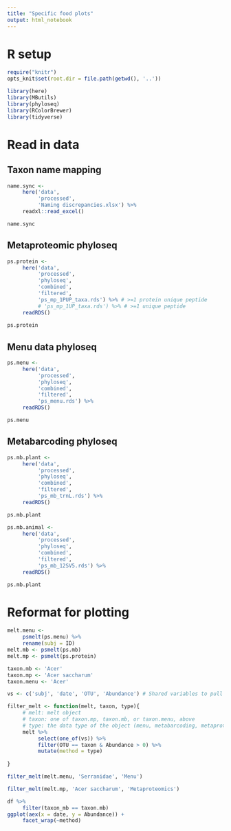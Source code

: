 ```yaml
---
title: "Specific food plots"
output: html_notebook
---
```


# R setup

```r
require("knitr")
opts_knit$set(root.dir = file.path(getwd(), '..'))
```

```r
library(here) 
library(MButils)
library(phyloseq) 
library(RColorBrewer)
library(tidyverse) 
```

# Read in data

## Taxon name mapping

```r
name.sync <- 
     here('data',
          'processed',
          'Naming discrepancies.xlsx') %>% 
     readxl::read_excel()

name.sync
```

## Metaproteomic phyloseq

```r
ps.protein <- 
     here('data', 
          'processed', 
          'phyloseq',
          'combined',
          'filtered',
          'ps_mp_1PUP_taxa.rds') %>% # >=1 protein unique peptide
          # 'ps_mp_1UP_taxa.rds') %>% # >=1 unique peptide
     readRDS()
          
ps.protein
```

## Menu data phyloseq

```r
ps.menu <- 
     here('data', 
          'processed', 
          'phyloseq',
          'combined',
          'filtered',
          'ps_menu.rds') %>% 
     readRDS()

ps.menu
```

## Metabarcoding phyloseq

```r
ps.mb.plant <- 
     here('data', 
          'processed', 
          'phyloseq',
          'combined',
          'filtered',
          'ps_mb_trnL.rds') %>% 
     readRDS()

ps.mb.plant
```

```r
ps.mb.animal <- 
     here('data', 
          'processed', 
          'phyloseq',
          'combined',
          'filtered',
          'ps_mb_12SV5.rds') %>% 
     readRDS()

ps.mb.plant
```

# Reformat for plotting

```r
melt.menu <- 
     psmelt(ps.menu) %>% 
     rename(subj = ID)
melt.mb <- psmelt(ps.mb)
melt.mp <- psmelt(ps.protein)
```

```r
taxon.mb <- 'Acer'
taxon.mp <- 'Acer saccharum'
taxon.menu <- 'Acer'
```

```r
vs <- c('subj', 'date', 'OTU', 'Abundance') # Shared variables to pull from each phyloseq

filter_melt <- function(melt, taxon, type){
     # melt: melt object
     # taxon: one of taxon.mp, taxon.mb, or taxon.menu, above
     # type: the data type of the object (menu, metabarcoding, metaproteomics)
     melt %>% 
          select(one_of(vs)) %>% 
          filter(OTU == taxon & Abundance > 0) %>% 
          mutate(method = type) 
          
}
```

```r
filter_melt(melt.menu, 'Serranidae', 'Menu')
```
```r
filter_melt(melt.mp, 'Acer saccharum', 'Metaproteomics')
```


```r
df %>% 
     filter(taxon_mb == taxon.mb)
ggplot(aex(x = date, y = Abundance)) +
     facet_wrap(~method)
```

